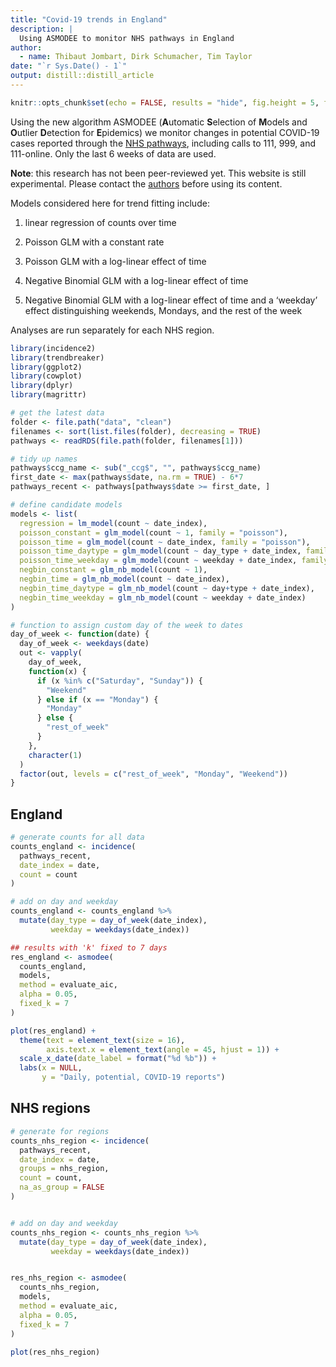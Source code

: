 ```yaml
---
title: "Covid-19 trends in England"
description: |
  Using ASMODEE to monitor NHS pathways in England
author:
  - name: Thibaut Jombart, Dirk Schumacher, Tim Taylor
date: "`r Sys.Date() - 1`"
output: distill::distill_article
---
```


```r
knitr::opts_chunk$set(echo = FALSE, results = "hide", fig.height = 5, fig.width = 8, dpi = 80, layout="l-body-outset")
```

Using the new algorithm ASMODEE (**A**utomatic **S**election of **M**odels and
**O**utlier **D**etection for **E**pidemics) we monitor changes in potential
COVID-19 cases reported through the [NHS
pathways](https://digital.nhs.uk/dashboards/nhs-pathways), including calls to
111, 999, and 111-online. Only the last 6 weeks of data are used.

**Note**: this research has not been peer-reviewed yet. This website is still
experimental. Please contact the <a
href="mailto:thibautjombart@gmail.com">authors</a> before using its content.


Models considered here for trend fitting include:

1. linear regression of counts over time

2. Poisson GLM with a constant rate

3. Poisson GLM with a log-linear effect of time

4. Negative Binomial GLM with a log-linear effect of time

5. Negative Binomial GLM with a log-linear effect of time and a 'weekday' effect
distinguishing weekends, Mondays, and the rest of the week


Analyses are run separately for each NHS region.

```r
library(incidence2)
library(trendbreaker)
library(ggplot2)
library(cowplot)
library(dplyr)
library(magrittr)
```


```r
# get the latest data
folder <- file.path("data", "clean")
filenames <- sort(list.files(folder), decreasing = TRUE)
pathways <- readRDS(file.path(folder, filenames[1]))

# tidy up names
pathways$ccg_name <- sub("_ccg$", "", pathways$ccg_name)
first_date <- max(pathways$date, na.rm = TRUE) - 6*7
pathways_recent <- pathways[pathways$date >= first_date, ]

# define candidate models
models <- list(
  regression = lm_model(count ~ date_index),
  poisson_constant = glm_model(count ~ 1, family = "poisson"),
  poisson_time = glm_model(count ~ date_index, family = "poisson"),
  poisson_time_daytype = glm_model(count ~ day_type + date_index, family = "poisson"),
  poisson_time_weekday = glm_model(count ~ weekday + date_index, family = "poisson"),
  negbin_constant = glm_nb_model(count ~ 1),
  negbin_time = glm_nb_model(count ~ date_index),
  negbin_time_daytype = glm_nb_model(count ~ day+type + date_index),
  negbin_time_weekday = glm_nb_model(count ~ weekday + date_index)
)

# function to assign custom day of the week to dates
day_of_week <- function(date) {
  day_of_week <- weekdays(date)
  out <- vapply(
    day_of_week,
    function(x) {
      if (x %in% c("Saturday", "Sunday")) {
        "Weekend"
      } else if (x == "Monday") {
        "Monday"
      } else {
        "rest_of_week"
      }
    },
    character(1)
  )
  factor(out, levels = c("rest_of_week", "Monday", "Weekend"))
} 
```

## England

```r

# generate counts for all data
counts_england <- incidence(
  pathways_recent,
  date_index = date,
  count = count
)

# add on day and weekday
counts_england <- counts_england %>%
  mutate(day_type = day_of_week(date_index),
         weekday = weekdays(date_index))

## results with 'k' fixed to 7 days
res_england <- asmodee(
  counts_england,
  models,
  method = evaluate_aic,
  alpha = 0.05,
  fixed_k = 7
)

plot(res_england) +
  theme(text = element_text(size = 16),
        axis.text.x = element_text(angle = 45, hjust = 1)) +
  scale_x_date(date_label = format("%d %b")) +
  labs(x = NULL,
       y = "Daily, potential, COVID-19 reports")

```



## NHS regions

```r

# generate for regions
counts_nhs_region <- incidence(
  pathways_recent,
  date_index = date,
  groups = nhs_region,
  count = count,
  na_as_group = FALSE
)


# add on day and weekday
counts_nhs_region <- counts_nhs_region %>%
  mutate(day_type = day_of_week(date_index),
         weekday = weekdays(date_index))


res_nhs_region <- asmodee(
  counts_nhs_region,
  models,
  method = evaluate_aic,
  alpha = 0.05,
  fixed_k = 7
)

plot(res_nhs_region)

```
